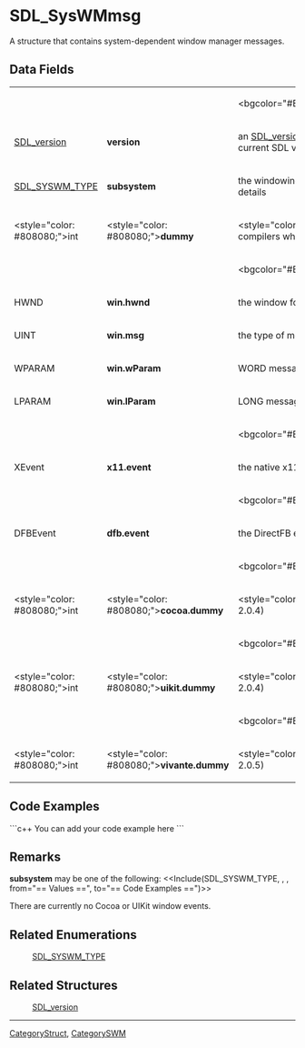 <!-- pragma section-numbers off -->
<!-- pragma disable-camelcase -->

= SDL_SysWMmsg =
A structure that contains system-dependent window manager messages.


== Data Fields ==
{|
|
|
|<bgcolor="#EDEDED">''All Subsystems''
|-
|[[SDL_version]]
|'''version'''
|an [[SDL_version]] structure that contains the current SDL version
|-
|[[SDL_SYSWM_TYPE]]
|'''subsystem'''
|the windowing system type; see [[#Remarks|Remarks]] for details
|-
|<style="color: #808080;">int
|<style="color: #808080;">'''dummy'''
|<style="color: #808080;">unused (to help compilers when no specific system is available)
|-
|
|
|<bgcolor="#EDEDED">''SDL_SYSWM_WINDOWS''
|-
|HWND
|'''win.hwnd'''
|the window for the message
|-
|UINT
|'''win.msg'''
|the type of message
|-
|WPARAM
|'''win.wParam'''
|WORD message parameter
|-
|LPARAM
|'''win.lParam'''
|LONG message parameter
|-
|
|
|<bgcolor="#EDEDED">''SDL_SYSWM_X11''
|-
|XEvent
|'''x11.event'''
|the native x11 event structure
|-
|
|
|<bgcolor="#EDEDED">''SDL_SYSWM_DIRECTFB''
|-
|DFBEvent
|'''dfb.event'''
|the DirectFB event
|-
|
|
|<bgcolor="#EDEDED">''SDL_SYSWM_COCOA''
|-
|<style="color: #808080;">int
|<style="color: #808080;">'''cocoa.dummy'''
|<style="color: #808080;">unused (>= SDL 2.0.4)
|-
|
|
|<bgcolor="#EDEDED">''SDL_SYSWM_UIKIT''
|-
|<style="color: #808080;">int
|<style="color: #808080;">'''uikit.dummy'''
|<style="color: #808080;">unused (>= SDL 2.0.4)
|-
|
|
|<bgcolor="#EDEDED">''SDL_SYSWM_VIVANTE''
|-
|<style="color: #808080;">int
|<style="color: #808080;">'''vivante.dummy'''
|<style="color: #808080;">unused (>= SDL 2.0.5)
|}

== Code Examples ==
```c++
You can add your code example here
```

== Remarks ==
'''subsystem''' may be one of the following:
<<Include(SDL_SYSWM_TYPE, , , from="== Values ==", to="== Code Examples ==")>>

There are currently no Cocoa or UIKit window events.

== Related Enumerations ==
:[[SDL_SYSWM_TYPE]]

== Related Structures ==
:[[SDL_version]]

----
[[CategoryStruct]], [[CategorySWM]]
